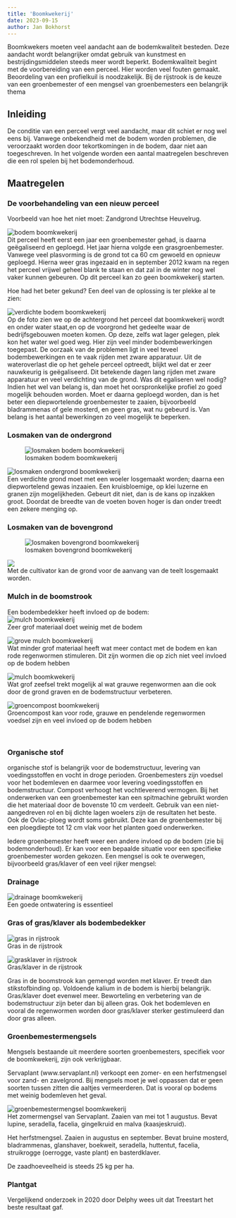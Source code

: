 ```yaml
---
title: 'Boomkwekerij'
date: 2023-09-15
author: Jan Bokhorst
---
```




Boomkwekers moeten veel aandacht aan de bodemkwaliteit besteden. Deze aandacht wordt belangrijker omdat gebruik van kunstmest en bestrijdingsmiddelen steeds meer wordt beperkt. Bodemkwaliteit begint met de voorbereiding van een perceel. Hier worden veel fouten gemaakt. Beoordeling van een profielkuil is noodzakelijk. Bij de rijstrook is de keuze van een groenbemester of een mengsel van groenbemesters een belangrijk thema


## Inleiding

De conditie van een perceel vergt veel aandacht, maar dit schiet er nog wel eens bij. Vanwege onbekendheid met de bodem worden problemen, die veroorzaakt worden door tekortkomingen in de bodem, daar niet aan toegeschreven. In het volgende worden een aantal maatregelen beschreven die een rol spelen bij het bodemonderhoud.

  


  


## Maatregelen

  


### De voorbehandeling van een nieuw perceel

Voorbeeld van hoe het niet moet: Zandgrond Utrechtse Heuvelrug.

   
![bodem boomkwekerij](../img/boomkwekerijakkerweg007(Small)-1920w.jpg)   
Dit perceel heeft eerst een jaar een groenbemester gehad, is daarna geëgaliseerd en geploegd. Het jaar hierna volgde een grasgroenbemester. Vanwege veel plasvorming is de grond tot ca 60 cm gewoeld en opnieuw geploegd. Hierna weer gras ingezaaid en in september 2012 kwam na regen het perceel vrijwel geheel blank te staan en dat zal in de winter nog wel vaker kunnen gebeuren. Op dit perceel kan zo geen boomkwekerij starten.

  
Hoe had het beter gekund? Een deel van de oplossing is ter plekke al te zien:

 

  
![verdichte bodem boomkwekerij](../img/boomkwekerijakkerweg016(Small)-1920w.jpg)   
Op de foto zien we op de achtergrond het perceel dat boomkwekerij wordt en onder water staat,en op de voorgrond het gedeelte waar de bedrijfsgebouwen moeten komen. Op deze, zelfs wat lager gelegen, plek kon het water wel goed weg. Hier zijn veel minder bodembewerkingen toegepast. De oorzaak van de problemen ligt in veel teveel bodembewerkingen en te vaak rijden met zware apparatuur. Uit de wateroverlast die op het gehele perceel optreedt, blijkt wel dat er zeer nauwkeurig is geëgaliseerd. Dit betekende dagen lang rijden met zware apparatuur en veel verdichting van de grond. Was dit egaliseren wel nodig? Indien het wel van belang is, dan moet het oorspronkelijke profiel zo goed mogelijk behouden worden. Moet er daarna geploegd worden, dan is het beter een diepwortelende groenbemester te zaaien, bijvoorbeeld bladrammenas of gele mosterd, en geen gras, wat nu gebeurd is. Van belang is het aantal bewerkingen zo veel mogelijk te beperken.

 

### Losmaken van de ondergrond   
![losmaken bodem boomkwekerij](../img/boomkwekerijbarneveld048small_custom-1920w.jpg)     


  
![losmaken ondergrond boomkwekerij](../img/boomkwekerijbarneveld049(Small)-1920w.jpg)   
Een verdichte grond moet met een woeler losgemaakt worden; daarna een diepwortelend gewas inzaaien. Een kruisbloemige, op klei luzerne en granen zijn mogelijkheden. Gebeurt dit niet, dan is de kans op inzakken groot. Doordat de breedte van de voeten boven hoger is dan onder treedt een zekere menging op.

 

  
### Losmaken van de bovengrond 
  
   
![losmaken bovengrond boomkwekerij](../img/boomkwekerijbarneveld047(Small)-1920w.jpg)     


  
![](../img/boomkwekerijbarneveld050(Small)-1920w.jpg)   
Met de cultivator kan de grond voor de aanvang van de teelt losgemaakt worden.

 

### Mulch in de boomstrook

Een bodembedekker heeft invloed op de bodem:   
![mulch boomkwekerij](../img/boomkwekerijbarneveld013(Small)-1920w.jpg)   
Zeer grof materiaal doet weinig met de bodem

 

  
![grove mulch boomkwekerij](../img/boomkwekerijbarneveld014(Small)-1920w.jpg)   
Wat minder grof materiaal heeft wat meer contact met de bodem en kan rode regenwormen stimuleren. Dit zijn wormen die op zich niet veel invloed op de bodem hebben

 

  
![mulch boomkwekerij](../img/boomkwekerijbarneveld015(Small)-1920w.jpg)   
Wat grof zeefsel trekt mogelijk al wat grauwe regenwormen aan die ook door de grond graven en de bodemstructuur verbeteren.

 

  
![groencompost boomkwekerij](../img/boomkwekerijbarneveld017(Small)-1920w.jpg)   
Groencompost kan voor rode, grauwe en pendelende regenwormen voedsel zijn en veel invloed op de bodem hebben

 

 

  


### Organische stof

organische stof is belangrijk voor de bodemstructuur, levering van voedingsstoffen en vocht in droge perioden. Groenbemesters zijn voedsel voor het bodemleven en daarmee voor levering voedingsstoffen en bodemstructuur. Compost verhoogt het vochtleverend vermogen. Bij het onderwerken van een groenbemester kan een spitmachine gebruikt worden die het materiaal door de bovenste 10 cm verdeelt. Gebruik van een niet-aangedreven rol en bij dichte lagen woelers zijn de resultaten het beste. Ook de Ovlac-ploeg wordt soms gebruikt. Deze kan de groenbemester bij een ploegdiepte tot 12 cm vlak voor het planten goed onderwerken.


  


Iedere groenbemester heeft weer een andere invloed op de bodem (zie bij bodemonderhoud). Er kan voor een bepaalde situatie voor een specifieke groenbemester worden gekozen. Een mengsel is ook te overwegen, bijvoorbeeld gras/klaver of een veel rijker mengsel:

  


### Drainage

   
![drainage boomkwekerij](../img/boomkwekerijbarneveld040(Small)-1920w.jpg)   
Een goede ontwatering is essentieel

 

  

### Gras of gras/klaver als bodembedekker

   
![gras in rijstrook](../img/boomkwekerijbarneveld023(Small)-7208ea10-1920w.jpg)   
Gras in de rijstrook

 

  
![grasklaver in rijstrook](../img/boomkwekerijbarneveld022(Small)(1)-1920w.jpg)   
Gras/klaver in de rijstrook

 

Gras in de boomstrook kan gemengd worden met klaver. Er treedt dan stikstofbinding op. Voldoende kalium in de bodem is hierbij belangrijk. Gras/klaver doet evenwel meer. Beworteling en verbetering van de bodemstructuur zijn beter dan bij alleen gras. Ook het bodemleven en vooral de regenwormen worden door gras/klaver sterker gestimuleerd dan door gras alleen.

  


### Groenbemestermengsels

Mengsels bestaande uit meerdere soorten groenbemesters, specifiek voor de boomkwekerij, zijn ook verkrijgbaar.

Servaplant (www.servaplant.nl) verkoopt een zomer- en een herfstmengsel voor zand- en zavelgrond. Bij mengsels moet je wel oppassen dat er geen soorten tussen zitten die aaltjes vermeerderen. Dat is vooral op bodems met weinig bodemleven het geval.


   
![groenbemestermengsel boomkwekerij](../img/groenbemestersboomkwekerij-1920w.jpg)   
Het zomermengsel van Servaplant. Zaaien van mei tot 1 augustus. Bevat lupine, seradella, facelia, gingelkruid en malva (kaasjeskruid).

Het herfstmengsel. Zaaien in augustus en september. Bevat bruine mosterd, bladrammenas, glanshaver, boekweit, seradella, huttentut, facelia, struikrogge (oerrogge, vaste plant) en basterdklaver.

De zaadhoeveelheid is steeds 25 kg per ha.

  
  
 

### Plantgat  
Vergelijkend onderzoek in 2020 door Delphy wees uit dat Treestart het beste resultaat gaf.
  



